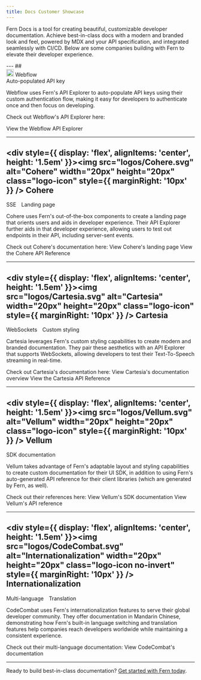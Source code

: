 ```yaml
---
title: Docs Customer Showcase
---
```


<style>
  {`
    .no-invert {
      filter: invert(0) !important;
   }
  `}
</style>

Fern Docs is a tool for creating beautiful, customizable developer documentation. Achieve best-in-class docs with a modern and branded look and feel, powered by MDX and your API specification, and integrated seamlessly with CI/CD. Below are some companies building with Fern to elevate their developer experience.

<div class="showcase">
---
## <div style={{ display: 'flex', alignItems: 'center', height: '1.5em' }}><img src="logos/Webflow.svg" alt="Webflow" width="20px" height="20px" class="logo-icon" style={{ marginRight: '10px' }} /> Webflow</div>
<span class="fern-docs-badge large green subtle rounded">Auto-populated API key</span>

Webflow uses Fern's API Explorer to auto-populate API keys using their custom authentication flow, making it easy for developers to authenticate once and then focus on developing.

Check out Webflow's API Explorer here:

<CardGroup cols={1}>
  <Card title="Auto-populated API key" icon="regular lock-open" iconPosition="left" href="https://developers.webflow.com/data/reference/sites/list?playground=%2Fdata%2Freference%2Fsites%2Flist">
    View the Webflow API Explorer
  </Card>
</CardGroup>

---
## <div style={{ display: 'flex', alignItems: 'center', height: '1.5em' }}><img src="logos/Cohere.svg" alt="Cohere" width="20px" height="20px" class="logo-icon" style={{ marginRight: '10px' }} /> Cohere</div>
<div style={{ display: 'flex', alignItems: 'center' }}>
<span class="fern-docs-badge large green subtle rounded" style="margin-right: 10px">SSE</span>
<span class="fern-docs-badge large green subtle rounded">Landing page</span>
</div>

Cohere uses Fern's out-of-the-box components to create a landing page that orients users and aids in developer experience. Their API Explorer further aids in that developer experience, allowing users to test out endpoints in their API, including server-sent events.
  
Check out Cohere's documentation here:
<CardGroup cols={2}>
  <Card title="Landing page" icon="regular signs-post" iconPosition="left" href="https://docs.cohere.com">
    View Cohere's landing page
  </Card>
  <Card title="Server-sent events" icon="regular server" iconPosition="left" href="https://docs.cohere.com/reference/chat-stream">
    View the Cohere API Reference
  </Card>
</CardGroup>

---
## <div style={{ display: 'flex', alignItems: 'center', height: '1.5em' }}><img src="logos/Cartesia.svg" alt="Cartesia" width="20px" height="20px" class="logo-icon" style={{ marginRight: '10px' }} /> Cartesia</div>
<div style={{ display: 'flex', alignItems: 'center' }}>
<span class="fern-docs-badge large green subtle rounded" style="margin-right: 10px">WebSockets</span>
<span class="fern-docs-badge large green subtle rounded">Custom styling</span>
</div>

Cartesia leverages Fern's custom styling capabilities to create modern and branded documentation. They pair these aesthetics with an API Explorer that supports WebSockets, allowing developers to test their Text-To-Speech streaming in real-time.
  
Check out Cartesia's documentation here:
<CardGroup cols={2}>
  <Card title="Custom styling" icon="regular paintbrush-fine" iconPosition="left" href="https://docs.cartesia.ai/get-started/overview">
    View Cartesia's documentation overview
  </Card>
  <Card title="WebSockets" icon="regular comments" iconPosition="left" href="https://docs.cartesia.ai/api-reference/tts/tts">
    View the Cartesia API Reference
  </Card>
</CardGroup>

---
## <div style={{ display: 'flex', alignItems: 'center', height: '1.5em' }}><img src="logos/Vellum.svg" alt="Vellum" width="20px" height="20px" class="logo-icon" style={{ marginRight: '10px' }} /> Vellum</div>
<span class="fern-docs-badge large green subtle rounded" style="margin-right: 10px">SDK documentation</span>

Vellum takes advantage of Fern's adaptable layout and styling capabilities to create custom documentation for their UI SDK, in addition to using Fern's auto-generated API reference for their client libraries (which are generated by Fern, as well).
  
Check out their references here:
<CardGroup cols={2}>
  <Card title="Custom SDK documentation" icon="regular tools" iconPosition="left" href="https://docs.vellum.ai/developers/workflows-sdk/api-reference/nodes#search-node">
    View Vellum's SDK documentation
  </Card>
  <Card title="Auto-generated API reference" icon="regular file" iconPosition="left" href="https://docs.vellum.ai/developers/client-sdk/prompts/execute-prompt">
    View Vellum's API reference
  </Card>
</CardGroup>

---
## <div style={{ display: 'flex', alignItems: 'center', height: '1.5em' }}><img src="logos/CodeCombat.svg" alt="Internationalization" width="20px" height="20px" class="logo-icon no-invert" style={{ marginRight: '10px' }} /> Internationalization</div>
<div style={{ display: 'flex', alignItems: 'center' }}>
<span class="fern-docs-badge large green subtle rounded" style="margin-right: 10px">Multi-language</span>
<span class="fern-docs-badge large green subtle rounded">Translation</span>
</div>

CodeCombat uses Fern's internationalization features to serve their global developer community. They offer documentation in Mandarin Chinese, demonstrating how Fern's built-in language switching and translation features help companies reach developers worldwide while maintaining a consistent experience.

Check out their multi-language documentation:
<CardGroup cols={2}>
  <Card title="CodeCombat Docs" icon="regular globe" iconPosition="left" href="https://api-docs.codecombat.com">
    View CodeCombat's documentation
  </Card>
</CardGroup>

---
</div>

Ready to build best-in-class documentation? [Get started with Fern today](https://buildwithfern.com/learn/docs/getting-started/quickstart).  
